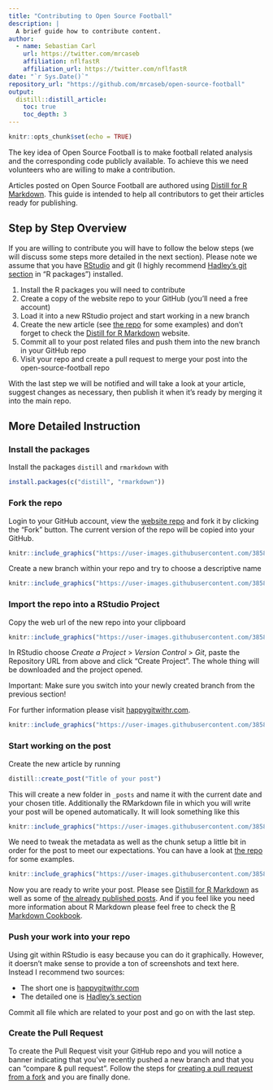 ```yaml
---
title: "Contributing to Open Source Football"
description: |
  A brief guide how to contribute content.
author:
  - name: Sebastian Carl
    url: https://twitter.com/mrcaseb
    affiliation: nflfastR
    affiliation_url: https://twitter.com/nflfastR
date: "`r Sys.Date()`"
repository_url: "https://github.com/mrcaseb/open-source-football"
output:
  distill::distill_article:
    toc: true
    toc_depth: 3
---
```


```r
knitr::opts_chunk$set(echo = TRUE)
```

The key idea of Open Source Football is to make football related analysis and
the corresponding code publicly available. To achieve this we need volunteers 
who are willing to make a contribution.

Articles posted on Open Source Football are authored using [Distill for R 
Markdown](https://rstudio.github.io/distill). This guide is intended to help all 
contributors to get their articles ready for publishing. 

## Step by Step Overview

If you are willing to contribute you will have to follow the below steps (we will
discuss some steps more detailed in the next section). Please note we assume that
you have [RStudio](https://rstudio.com/) and git (I highly recommend [Hadley's
git section](http://r-pkgs.had.co.nz/git.html) in "R packages") installed. 

1. Install the R packages you will need to contribute
1. Create a copy of the website repo to your GitHub (you'll need a free account)
1. Load it into a new RStudio project and start working in a new branch
1. Create the new article (see [the 
repo](https://github.com/mrcaseb/open-source-football/tree/master/_posts) for 
some examples) and don't forget to check the [Distill for R 
Markdown](https://rstudio.github.io/distill) website.
1. Commit all to your post related files and push them into the new branch in 
your GitHub repo
1. Visit your repo and create a pull request to merge your post into the 
open-source-football repo

With the last step we will be notified and will take a look at your article, 
suggest changes as necessary, then publish it when it’s ready by merging it into
the main repo.

## More Detailed Instruction

### Install the packages

Install the packages `distill` and `rmarkdown` with

```r
install.packages(c("distill", "rmarkdown"))
```

### Fork the repo

Login to your GitHub account, view the 
[website repo](https://github.com/mrcaseb/open-source-football) and fork it by
clicking the "Fork" button. The current version of the repo will be copied into
your GitHub.

```r
knitr::include_graphics("https://user-images.githubusercontent.com/38586519/90563320-ed936480-e1a3-11ea-90b0-9fbc00a6808b.png")
```

Create a new branch within your repo and try to choose a descriptive name

```r
knitr::include_graphics("https://user-images.githubusercontent.com/38586519/90564133-24b64580-e1a5-11ea-91cc-5e34224f63d5.png")
```

### Import the repo into a RStudio Project

Copy the web url of the new repo into your clipboard

```r
knitr::include_graphics("https://user-images.githubusercontent.com/38586519/90564521-cccc0e80-e1a5-11ea-8fd7-493f40b74cd3.png")
```

In RStudio choose *Create a Project* > *Version Control* > *Git*, paste the
Repository URL from above and click "Create Project". The whole thing will be
downloaded and the project opened. 

Important: Make sure you switch into your newly created branch from the previous
section!

For further information please visit [happygitwithr.com](https://happygitwithr.com/rstudio-git-github.html).

```r
knitr::include_graphics("https://user-images.githubusercontent.com/38586519/90626505-57028a00-e21b-11ea-847d-621083af7771.png")
```

### Start working on the post

Create the new article by running

```r
distill::create_post("Title of your post")
```

This will create a new folder in `_posts` and name it with the current date and
your chosen title. Additionally the RMarkdown file in which you will write your 
post will be opened automatically. It will look something like this

```r
knitr::include_graphics("https://user-images.githubusercontent.com/38586519/90627998-1dcb1980-e21d-11ea-8ea9-e307f81087c4.png")
```

We need to tweak the metadata as well as the chunk setup a little bit in order
for the post to meet our expectations. You can have a look at [the 
repo](https://github.com/mrcaseb/open-source-football/tree/master/_posts) for 
some examples. 

```r
knitr::include_graphics("https://user-images.githubusercontent.com/38586519/90628632-3e47a380-e21e-11ea-9bae-a01ac6720026.png")
```

Now you are ready to write your post. Please see [Distill for R 
Markdown](https://rstudio.github.io/distill) as well as some of [the 
already published posts](https://github.com/mrcaseb/open-source-football/tree/master/_posts).
And if you feel like you need more information about R Markdown please feel free
to check the [R Markdown Cookbook](https://bookdown.org/yihui/rmarkdown-cookbook/).

### Push your work into your repo

Using git within RStudio is easy because you can do it graphically. However, it 
doersn't make sense to provide a ton of screenshots and text here. Instead I 
recommend two sources:

* The short one is [happygitwithr.com](https://happygitwithr.com/rstudio-git-github.html)
* The detailed one is [Hadley's section](http://r-pkgs.had.co.nz/git.html)

Commit all file which are related to your post and go on with the last step.

### Create the Pull Request

To create the Pull Request visit your GitHub repo and you will notice a banner
indicating that you’ve recently pushed a new branch and that you can "compare & 
pull request". Follow the steps for [creating a pull request from a fork](https://docs.github.com/en/github/collaborating-with-issues-and-pull-requests/creating-a-pull-request-from-a-fork)
and you are finally done.
